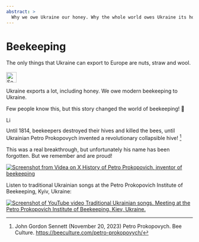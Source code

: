 ```yaml
---
abstract: > 
  Why we owe Ukraine our honey. Why the whole world owes Ukraine its honey: Petro Prokopovych.
---
```


# Beekeeping {#sec-culture-bees}

::: {.callout-caution title="Myth"}
The only things that Ukraine can export to Europe are nuts, straw and wool.
[<br></br>![Search for topic in EUvsDisinfo](../all_common_img/EUvsDisinfo_400x240.jpg){height=2em}](https://euvsdisinfo.eu/report/the-only-things-that-ukraine-can-export-to-europe-are/)
:::

::: {.callout-tip title="Truth"}
Ukraine exports a lot, including honey. We owe modern beekeeping to Ukraine.
:::

Few people know this, but this story changed the world of beekeeping! 🐝

[![Link to Petro Prokopovych on Wikipedia](../all_common_img/Wikipedia.png){height=1em}](https://en.wikipedia.org/wiki/Petro_Prokopovych)

Until 1814, beekeepers destroyed their hives and killed the bees, until Ukrainian Petro Prokopovych invented a revolutionary collapsible hive! [^culture-ukraine-2] 

This was a real breakthrough, but unfortunately his name has been forgotten. But we remember and are proud!

[![Screenshot from Videa on X](PetroProkopovych.jpg)
History of Petro Prokopovich, inventor of beekeeping](https://x.com/i/status/1924525342728896624/)

Listen to traditional Ukrainian songs at the Petro Prokopovich Institute of Beekeeping, Kyiv, Ukraine:

[![Screenshot of YouTube video](PetroProkopovychFolksongs.jpg)
Traditional Ukrainian songs. Meeting at the Petro Prokopovich Institute of Beekeeping. Kiev, Ukraine. ](https://youtu.be/8FYs4eVi64M?t=9)


[^culture-ukraine-2]: John Gordon Sennett (November 20, 2023) Petro Prokopovych. Bee Culture.  [https://beeculture.com/petro-prokopovych/](https://beeculture.com/petro-prokopovych/)

